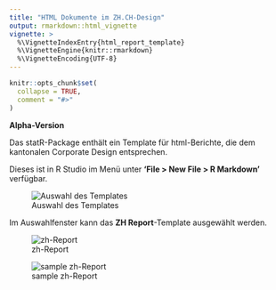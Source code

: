 ```yaml
---
title: "HTML Dokumente im ZH.CH-Design"
output: rmarkdown::html_vignette
vignette: >
  %\VignetteIndexEntry{html_report_template}
  %\VignetteEngine{knitr::rmarkdown}
  %\VignetteEncoding{UTF-8}
---
```


```r
knitr::opts_chunk$set(
  collapse = TRUE,
  comment = "#>"
)
```


<i class="fa fa-exclamation-circle" aria-hidden="true"></i> __Alpha-Version__<i class="fa fa-exclamation-circle" aria-hidden="true"></i>


Das statR-Package enthält ein Template für html-Berichte, die dem kantonalen Corporate Design entsprechen.  

Dieses ist in R Studio im Menü unter __'File > New File > R Markdown'__ verfügbar.

![Auswahl des Templates](./rmd_template.PNG)

Im Auswahlfenster kann das __ZH Report__-Template ausgewählt werden. 

![zh-Report](./zh_report.PNG)

![sample zh-Report](./sample_report.PNG)
